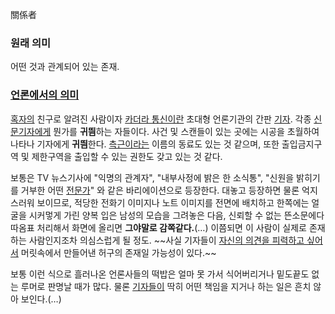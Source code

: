 關係者

=== 원래 의미 ===
어떤 것과 관계되어 있는 존재.

=== [[언론 관련 정보|언론에서의 의미]] ===
[[혹자]]의 친구로 알려진 사람이자 [[카더라 통신]]이란 초대형 언론기관의 간판 [[기자]]. 각종 [[신문]]기자에게 뭔가를 '''귀띔'''하는 자들이다. 사건 및 스캔들이 있는 곳에는 시공을 초월하여 나타나 기자에게 '''귀띔'''한다. [[측근]]이라는 이름의 동료도 있는 것 같으며, 또한 출입금지구역 및 제한구역을 출입할 수 있는 권한도 갖고 있는 것 같다.

보통은 TV 뉴스기사에 "익명의 관계자", "내부사정에 밝은 한 소식통", "신원을 밝히기를 거부한 어떤 [[전문가]]" 와 같은 바리에이션으로 등장한다. 대놓고 등장하면 물론 억지스러워 보이므로, 적당한 전화기 이미지나 노트 이미지를 전면에 배치하고 한쪽에는 얼굴을 시커멓게 가린 양복 입은 남성의 모습을 그려놓은 다음, 신뢰할 수 없는 뜬소문에다 따옴표 처리해서 화면에 올리면 '''그야말로 감쪽같다.'''(…) 이쯤되면 이 사람이 실제로 존재하는 사람인지조차 의심스럽게 될 정도. ~~사실 기자들이 [[독자연구|자신의 의견을 피력하고 싶어서]] 머릿속에서 만들어낸 허구의 존재일 가능성이 있다.~~

보통 이런 식으로 흘러나온 언론사들의 떡밥은 얼마 못 가서 식어버리거나 밑도끝도 없는 루머로 판명날 때가 많다. 물론 [[기자(직업)|기자]]들이 딱히 어떤 책임을 지거나 하는 일은 흔치 않아 보인다.(…)
